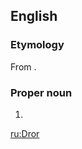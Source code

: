 ==English==

===Etymology===
From {{etyl|he}} {{term|דרור|דְּרוֹר|Dror, freedom, sparrow|lang=he|tr=d'rór}}.

===Proper noun===
{{en-proper noun}}

# {{given name|male|from=Hebrew}}

[[ru:Dror]]